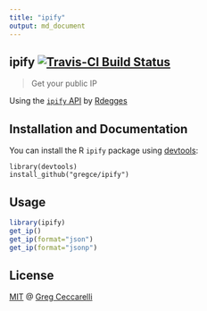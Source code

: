 ```yaml
---
title: "ipify"
output: md_document
---
```

ipify [![Travis-CI Build Status](https://travis-ci.org/gregce/ipify.svg?branch=master)](https://travis-ci.org/gregce/ipify)
-------------

> Get your public IP

Using the [`ipify` API](https://www.ipify.org) by [Rdegges](https://github.com/rdegges)

Installation and Documentation
------------

You can install the R `ipify` package using [devtools](https://github.com/hadley/devtools):

```
library(devtools)
install_github("gregce/ipify")
```

Usage
------------

```r
library(ipify)
get_ip()
get_ip(format="json")
get_ip(format="jsonp")
```


License
-------------

[MIT](https://opensource.org/licenses/MIT) @ [Greg Ceccarelli](https://www.linkedin.com/in/gregceccarelli)






